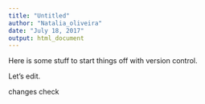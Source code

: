 ```yaml
---
title: "Untitled"
author: "Natalia_oliveira"
date: "July 18, 2017"
output: html_document
---
```



Here is some stuff to start things off with version control.

Let's edit. 


changes check 